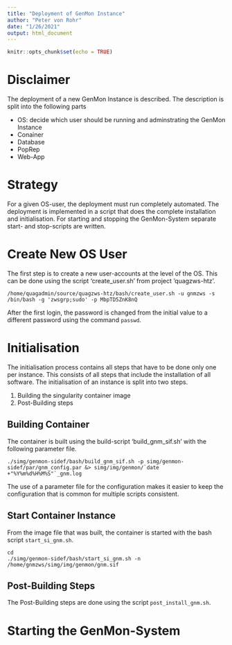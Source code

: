 ```yaml
---
title: "Deployment of GenMon Instance"
author: "Peter von Rohr"
date: "1/26/2021"
output: html_document
---
```


```r
knitr::opts_chunk$set(echo = TRUE)
```

# Disclaimer
The deployment of a new GenMon Instance is described. The description is split into the following parts

* OS: decide which user should be running and adminstrating the GenMon Instance
* Conainer 
* Database
* PopRep
* Web-App


# Strategy
For a given OS-user, the deployment must run completely automated. The deployment is implemented in a script that does the complete installation and initialisation. For starting and stopping the GenMon-System separate start- and stop-scripts are written.


# Create New OS User
The first step is to create a new user-accounts at the level of the OS. This can be done using the script 'create_user.sh' from project 'quagzws-htz'. 

```
/home/quagadmin/source/quagzws-htz/bash/create_user.sh -u gnmzws -s /bin/bash -g 'zwsgrp;sudo' -p MbpTD5ZnK8nQ
```

After the first login, the password is changed from the initial value to a different password using the command `passwd`.


# Initialisation
The initialisation process contains all steps that have to be done only one per instance. This consists of all steps that include the installation of all software. The initialisation of an instance is split into two steps.

1. Building the singularity container image
2. Post-Building steps


## Building Container
The container is built using the build-script 'build_gnm_sif.sh' with the following parameter file.

```
./simg/genmon-sidef/bash/build_gnm_sif.sh -p simg/genmon-sidef/par/gnm_config.par &> simg/img/genmon/`date +"%Y%m%d%H%M%S"`_gnm.log
```

The use of a parameter file for the configuration makes it easier to keep the configuration that is common for multiple scripts consistent.


## Start Container Instance
From the image file that was built, the container is started with the bash script `start_si_gnm.sh`.

```
cd 
./simg/genmon-sidef/bash/start_si_gnm.sh -n /home/gnmzws/simg/img/genmon/gnm.sif
```


## Post-Building Steps
The Post-Building steps are done using the script `post_install_gnm.sh`. 


# Starting the GenMon-System
